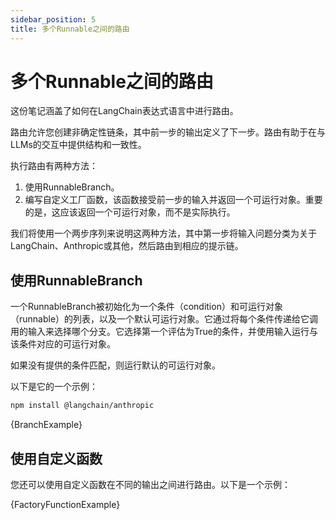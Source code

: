```yaml
---
sidebar_position: 5
title: 多个Runnable之间的路由
---
```

# 多个Runnable之间的路由

这份笔记涵盖了如何在LangChain表达式语言中进行路由。

路由允许您创建非确定性链条，其中前一步的输出定义了下一步。路由有助于在与LLMs的交互中提供结构和一致性。

执行路由有两种方法：

1. 使用RunnableBranch。
2. 编写自定义工厂函数，该函数接受前一步的输入并返回一个可运行对象。重要的是，这应该返回一个可运行对象，而不是实际执行。

我们将使用一个两步序列来说明这两种方法，其中第一步将输入问题分类为关于LangChain、Anthropic或其他，然后路由到相应的提示链。

## 使用RunnableBranch

一个RunnableBranch被初始化为一个条件（condition）和可运行对象（runnable）的列表，以及一个默认可运行对象。它通过将每个条件传递给它调用的输入来选择哪个分支。它选择第一个评估为True的条件，并使用输入运行与该条件对应的可运行对象。

如果没有提供的条件匹配，则运行默认的可运行对象。

以下是它的一个示例：



<IntegrationInstallTooltip></IntegrationInstallTooltip>

```bash npm2yarn
npm install @langchain/anthropic
```

<CodeBlock language="typescript">{BranchExample}</CodeBlock>

## 使用自定义函数

您还可以使用自定义函数在不同的输出之间进行路由。以下是一个示例：


<CodeBlock language="typescript">{FactoryFunctionExample}</CodeBlock>
